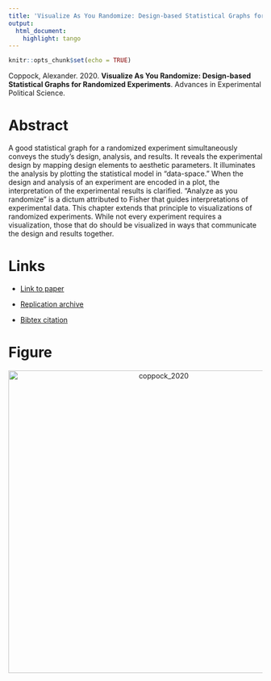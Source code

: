 ```yaml
---
title: 'Visualize As You Randomize: Design-based Statistical Graphs for Randomized Experiments'
output:
  html_document:
    highlight: tango
---
```


```r
knitr::opts_chunk$set(echo = TRUE)
```

Coppock, Alexander. 2020. <b>Visualize As You Randomize: Design-based Statistical Graphs for Randomized Experiments</b>. Advances in Experimental Political Science.

# Abstract
A good statistical graph for a randomized experiment simultaneously conveys the study's design, analysis, and results. It reveals the experimental design by mapping design elements to aesthetic parameters. It illuminates the analysis by plotting the statistical model in "data-space." When the design and analysis of an experiment are encoded in a plot, the interpretation of the experimental results is clarified. "Analyze as you randomize" is a dictum attributed to Fisher that guides interpretations of experimental data. This chapter extends that principle to visualizations of randomized experiments. While not every experiment requires a visualization, those that do should be visualized in ways that communicate the design and results together.

# Links
 - <a href='coppock_2020.pdf' target='_blank'>Link to paper</a>
 - <a href='https://doi.org/10.7910/DVN/VE6VSR'target='_blank'>Replication archive</a>


 - <a href='coppock_2020.bib'target='_blank'>Bibtex citation</a>

# Figure
<center><img src="display_figures/coppock_2020_display.png" alt="coppock_2020" width="600"></center>